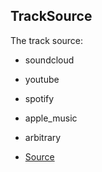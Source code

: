 ## TrackSource
The track source:
- soundcloud
- youtube
- spotify
- apple_music
- arbitrary



- [Source](https://github.com/Androz2091/discord-player/blob/3222e4d/packages/discord-player/src/types/types.ts#L64)